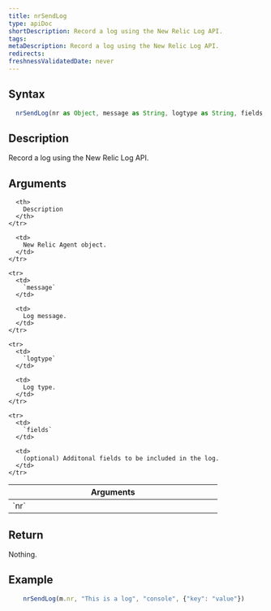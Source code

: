 ```yaml
---
title: nrSendLog
type: apiDoc
shortDescription: Record a log using the New Relic Log API.
tags:
metaDescription: Record a log using the New Relic Log API.
redirects:
freshnessValidatedDate: never
---
```


## Syntax

```js
  nrSendLog(nr as Object, message as String, logtype as String, fields = invalid as Object) as Void
```

## Description

  Record a log using the New Relic Log API.

## Arguments

<table>
  <thead>
    <tr>
      <th width="25%">
        Arguments
      </th>

      <th>
        Description
      </th>
    </tr>
  </thead>

  <tbody>
    <tr>
      <td>
        `nr`
      </td>

      <td>
        New Relic Agent object.
      </td>
    </tr>

    <tr>
      <td>
        `message`
      </td>

      <td>
        Log message.
      </td>
    </tr>

    <tr>
      <td>
        `logtype`
      </td>

      <td>
        Log type.
      </td>
    </tr>

    <tr>
      <td>
        `fields`
      </td>

      <td>
        (optional) Additonal fields to be included in the log.
      </td>
    </tr>
  </tbody>
</table>
	
## Return

Nothing.
	
## Example

```js
  	nrSendLog(m.nr, "This is a log", "console", {"key": "value"})
```
